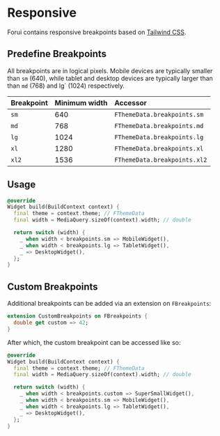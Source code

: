 # Responsive

Forui contains responsive breakpoints based on [Tailwind CSS](https://tailwindcss.com/docs/responsive-design).

## Predefine Breakpoints

All breakpoints are in logical pixels. Mobile devices are typically smaller than `sm` (640), while tablet and desktop
devices are typically larger than than `md` (768) and lg` (1024) respectively.

| Breakpoint | 	Minimum width   | Accessor                     |
|:-----------|:-----------------|:-----------------------------|
| `sm`       | 640              | `FThemeData.breakpoints.sm`  |
| `md`       | 768              | `FThemeData.breakpoints.md`  |
| `lg`       | 1024             | `FThemeData.breakpoints.lg`  |
| `xl`       | 1280             | `FThemeData.breakpoints.xl`  |
| `xl2`      | 1536             | `FThemeData.breakpoints.xl2` |

## Usage

```dart
@override
Widget build(BuildContext context) {
  final theme = context.theme; // FThemeData
  final width = MediaQuery.sizeOf(context).width; // double

  return switch (width) {
    _ when width < breakpoints.sm => MobileWidget(),
    _ when width < breakpoints.lg => TabletWidget(),
    _ => DesktopWidget(),
  };
}
```

## Custom Breakpoints

Additional breakpoints can be added via an extension on `FBreakpoints`:
```dart
extension CustomBreakpoints on FBreakpoints {
  double get custom => 42;
}
```

After which, the custom breakpoint can be accessed like so:
```dart {7}
@override
Widget build(BuildContext context) {
  final theme = context.theme; // FThemeData
  final width = MediaQuery.sizeOf(context).width; // double

  return switch (width) {
    _ when width < breakpoints.custom => SuperSmallWidget(),
    _ when width < breakpoints.sm => MobileWidget(),
    _ when width < breakpoints.lg => TabletWidget(),
    _ => DesktopWidget(),
  };
}
```